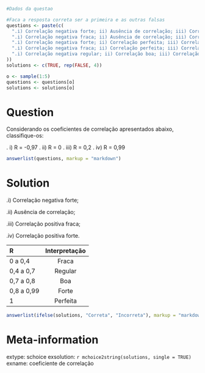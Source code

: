 ```r
#Dados da questao

#Faca a resposta correta ser a primeira e as outras falsas
questions <- paste(c(
  ".i) Correlação negativa forte; ii) Ausência de correlação; iii) Correlação positiva fraca; iv) Correlação positiva forte.",
  ".i) Correlação negativa fraca; ii) Ausência de correlação; iii) Correlação positiva forte; iv) Correlação positiva fraca.",
  ".i) Correlação negativa forte; ii) Correlação perfeita; iii) Correlação positiva boa; iv) Correlação positiva forte.",
  ".i) Correlação negativa fraca; ii) Correlação perfeita; iii) Correlação positiva regular; iv) Correlação positiva boa.",
  ".i) Correlação negativa regular; ii) Correlação boa; iii) Correlação perfeita; iv) Correlação positiva regular."
))
solutions <- c(TRUE, rep(FALSE, 4))

o <- sample(1:5)
questions <- questions[o]
solutions <- solutions[o]
```

Question
========
Considerando os coeficientes de correlação apresentados abaixo, classifique-os:

.  i) R = -0,97    .    ii) R = 0    .   iii) R = 0,2    .   iv) R = 0,99


```r
answerlist(questions, markup = "markdown")
```

Solution
========
.i) Correlação negativa forte; 

.ii) Ausência de correlação; 

.iii) Correlação positiva fraca; 

.iv) Correlação positiva forte.

|R|Interpretação|
|:---------|:------------:|
|0 a 0,4|Fraca|
|0,4 a 0,7|Regular|
|0,7 a 0,8|Boa|
|0,8 a 0,99|Forte|
|1|Perfeita|

```r
answerlist(ifelse(solutions, "Correta", "Incorreta"), markup = "markdown")
```

Meta-information
================
extype: schoice
exsolution: `r mchoice2string(solutions, single = TRUE)`
exname: coeficiente de correlação